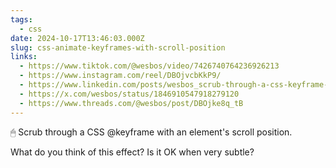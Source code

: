 ```yaml
---
tags:
  - css
date: 2024-10-17T13:46:03.000Z
slug: css-animate-keyframes-with-scroll-position
links:
  - https://www.tiktok.com/@wesbos/video/7426740764236926213
  - https://www.instagram.com/reel/DBOjvcbKkP9/
  - https://www.linkedin.com/posts/wesbos_scrub-through-a-css-keyframe-with-an-activity-7252676508199133185-ZPcC/
  - https://x.com/wesbos/status/1846910547918279120
  - https://www.threads.com/@wesbos/post/DBOjke8q_tB
---
```


🖱 Scrub through a CSS @‍keyframe with an element's scroll position.

What do you think of this effect? Is it OK when very subtle?
